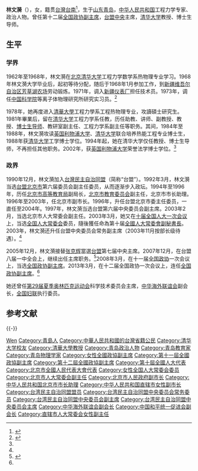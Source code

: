 '''林文漪'''（{{bd|1944年|9月|||catIdx=Lin林}}），女，籍贯[[台灣|台灣]][[台南市|台南]]<ref name=phtv>{{Cite web|title=林文漪坦言任政协副主席入台不易|url=http://phtv.ifeng.com/program/wdsz/200907/0708_1759_1240085.shtml|accessdate=2009-07-08|work=鳳凰網|archive-date=2021-01-18|archive-url=https://web.archive.org/web/20210118232423/http://phtv.ifeng.com/program/wdsz/200907/0708_1759_1240085.shtml|dead-url=no}}</ref>，生于[[山东|山东]][[青岛市_(中华民国)|青岛]]，[[中华人民共和国|中华人民共和国]]工程力学专家、政治人物。曾任第十二届[[全国政协副主席|全国政协副主席]]，[[台盟中央|台盟中央]]主席，[[清华大学|清华大学]]教授、博士生导师。

== 生平 ==
=== 学界 ===
1962年至1968年，林文漪在[[北京|北京]][[清华大学|清华大学]]工程力学数学系热物理专业学习。1968年林文漪大学毕业后，起初等待分配，随后于1968年1月参加工作，到[[新疆维吾尔自治区|新疆维吾尔自治区]][[芳草湖农场|芳草湖农场]]劳动锻炼。1971年，调入[[新疆仪表厂|新疆仪表厂]]担任技术员。1973年，调任[[中国科学院|中国科学院]]等离子体物理研究所研究实习员。<ref name=xhw>{{Cite web|title=中国人民政治协商会议第十二届全国委员会副主席林文漪简历|url=http://news.xinhuanet.com/2013lh/2013-03/11/c_114985722.htm|accessdate=2013-03-11|work=新华网|archive-date=2017-11-14|archive-url=https://web.archive.org/web/20171114095333/http://news.xinhuanet.com/2013lh/2013-03/11/c_114985722.htm|dead-url=no}}</ref>

1978年，她再度进入[[清華大學|清華大學]]工程力學系工程热物理专业，攻讀碩士研究生。1981年畢業后，留在[[清华大学|清华大学]]工程力学系任教，历任助教、讲师、副教授、教授、[[博士生导师|博士生导师]]、教研室副主任、工程力学系副主任等职务。其间，1984年至1988年，林文漪攻读[[英国|英国]][[利物浦大学|利物浦大学]]、[[清华大学|清华大学]]联合培养热能工程专业博士生，1988年获[[清华大学|清华大学]]工学博士学位。1994年起，她在清华大学仅任教授、博士生导师，不再担任其他职务。2002年，获[[英国|英国]][[利物浦大学|利物浦大学]]荣誉法学博士学位。<ref name=xhw/>

=== 政界 ===
1990年12月，林文漪加入[[台灣民主自治同盟|台灣民主自治同盟]]（简称“台盟”）。1992年3月，林文漪当选[[台盟|台盟]][[北京市|北京市]]第六届委员会副主任委员，从而逐渐步入政坛。1994年至1996年，历任[[北京市高等教育局|北京市高等教育局]]副局长，[[北京市教育委员会|北京市教育委员会]]副主任，北京市市长助理。1996年至2003年，任北京市副市长。1996年，升任台盟北京市委主任委员，一直任至2004年。1997年，林文漪当选台盟第六届中央委员会副主席。2003年2月，当选北京市人大常委会副主任。2003年3月，她又在[[十届全国人大一次会议|十届全国人大一次会议]]上，当选[[全国人大常委会|全国人大常委会]]委员，隨後獲任命為第十届[[全國人大常委會副秘書長|全國人大常委會副秘書長]]。2003年，林文漪还升任台盟中央委员会常务副主席（2003年11月按部长级待遇）。<ref name=xhw/>

2005年12月，林文漪接替[[张克辉|张克辉]]當選[[台盟|台盟]]第七届中央主席。2007年12月，在台盟八届一中全会上，继续出任主席职务。<ref>{{Cite web|title=林文漪连任台盟中央主席|url=http://politics.people.com.cn/GB/1026/6604684.html|accessdate=2007-12-03|work=人民网|archive-date=2016-03-04|archive-url=https://web.archive.org/web/20160304091057/http://politics.people.com.cn/GB/1026/6604684.html|dead-url=yes}}</ref>2008年3月，在十一届[[全国政协|全国政协]]一次会议上，当选[[全国政协副主席|全国政协副主席]]。2013年3月，在十二届全国政协一次会议上，连任[[全国政协副主席|全国政协副主席]]。<ref name=xhw/>

她还曾任[[第29届夏季奥林匹克运动会|第29届夏季奥林匹克运动会]]科学技术委员会主席，[[中华海外联谊会|中华海外联谊会]]副会长，[[全国妇联|全国妇联]]执行委员。

== 参考文献 ==
{{Reflist|2}}

{{-}}
{{start box}}
{{s-ppo}}
{{s-before|[[張克輝|張克輝]]}}
{{s-title|[[台湾民主自治同盟中央委员会|台湾民主自治同盟中央委员会]]主席|2005年12月－2017年12月}}
{{s-after|[[蘇輝|蘇輝]]}}
{{end box}}

{{党和国家领导人/卸任|2018}}
{{全国政协副主席}}
{{Navboxes 
| title  = 林文漪在[[中华海外联谊会|中华海外联谊会]]的职务
| list1  =
{{中华海外联谊会第二届理事会}}
}}
{{Navboxes 
| title  = 林文漪在[[中国宋庆龄基金会|中国宋庆龄基金会]]的职务
| list1  =
{{宋庆龄基金会第四届理事会}}
}}
{{Navboxes 
| title  = 林文漪在[[台湾民主自治同盟|台湾民主自治同盟]]的职务
| list1  =
{{台湾民主自治同盟第六届中央委员会}}
{{台湾民主自治同盟第七届中央委员会}}
{{台湾民主自治同盟第八届中央委员会}}
{{台湾民主自治同盟第九届中央委员会}}
}}
{{Navboxes 
| title  = 林文漪在[[中国和平统一促进会|中国和平统一促进会]]的职务
| list1  =
{{中国和平统一促进会第八届理事会}}
{{中国和平统一促进会第九届理事会}}
}}

{{authority control}}
{{DEFAULTSORT:Lin林}}
[[Category:林姓|Wen]]
[[Category:青島人|Category:青島人]]
[[Category:中華人民共和國的台灣省籍公民|Category:中華人民共和國的台灣省籍公民]]
[[Category:清华大学校友|Category:清华大学校友]]
[[Category:清華大學教授|Category:清華大學教授]]
[[Category:青岛政治人物|Category:青岛政治人物]]
[[Category:青岛教育家|Category:青岛教育家]]
[[Category:青岛物理学家|Category:青岛物理学家]]
[[Category:女性全國政協副主席|Category:女性全國政協副主席]]
[[Category:第十一屆全國政協副主席|Category:第十一屆全國政協副主席]]
[[Category:第十二屆全國政協副主席|Category:第十二屆全國政協副主席]]
[[Category:第十屆全國人大代表|Category:第十屆全國人大代表]]
[[Category:北京市全國人民代表大會代表|Category:北京市全國人民代表大會代表]]
[[Category:女性全国人大常委会委员|Category:女性全国人大常委会委员]]
[[Category:北京市人大常委会副主任|Category:北京市人大常委会副主任]]
[[Category:北京市人民政府副市长|Category:北京市人民政府副市长]]
[[Category:中华人民共和国北京市市长助理|Category:中华人民共和国北京市市长助理]]
[[Category:中华人民共和国直辖市女性副市长|Category:中华人民共和国直辖市女性副市长]]
[[Category:台湾民主自治同盟盟员|Category:台湾民主自治同盟盟员]]
[[Category:台湾民主自治同盟中央委员会常务委员|Category:台湾民主自治同盟中央委员会常务委员]]
[[Category:台湾民主自治同盟中央委员会副主席|Category:台湾民主自治同盟中央委员会副主席]]
[[Category:台湾民主自治同盟中央委员会主席|Category:台湾民主自治同盟中央委员会主席]]
[[Category:中华海外联谊会副会长|Category:中华海外联谊会副会长]]
[[Category:中国和平统一促进会副会长|Category:中国和平统一促进会副会长]]
[[Category:直辖市人大常委会女性副主任|Category:直辖市人大常委会女性副主任]]